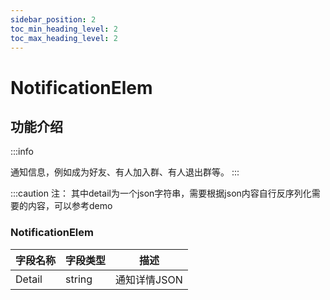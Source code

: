 ```yaml
---
sidebar_position: 2
toc_min_heading_level: 2
toc_max_heading_level: 2
---
```


# NotificationElem

## 功能介绍

:::info

通知信息，例如成为好友、有人加入群、有人退出群等。
:::

:::caution 注：
其中detail为一个json字符串，需要根据json内容自行反序列化需要的内容，可以参考demo


### NotificationElem

| 字段名称 | 字段类型 | 描述 |
| -------- | -------- | ---- |
| Detail   | string   | 通知详情JSON |

